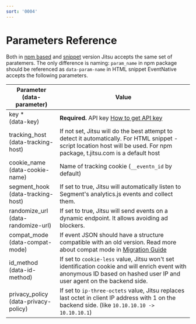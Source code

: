 ```yaml
---
sort: '0004'
---
```


# Parameters Reference


Both in [npm based](/docs/sending-data/js-sdk/package) and [snippet](/docs/sending-data/js-sdk/snippet) version Jitsu
accepts the same set of paratemers. The only difference is naming: `param_name` in npm package should be referenced
as `data-param-name` in HTML snippet
EventNative accepts the following parameters.

<table>
    <thead>
    <tr>
        <th>Parameter<br />
            (data- parameter)
        </th>
        <th>Value</th>
    </tr>
    </thead>
    <tbody>
    <tr>
        <td>key *<br />(data-key)</td>
        <td><b>Required.</b> API key <a href="/docs/configuration/authorization">How to get API key</a></td>
    </tr>
    <tr>
        <td>tracking_host<br />(<span style={{whiteSpace: 'nowrap'}}>data-tracking-host</span>)</td>
        <td>If not set, Jitsu will do the best attempt to detect it automatically. For HTML snippet - script location host will be used. For
            npm package, t.jitsu.com is a default host
        </td>
    </tr>
    <tr>
        <td>cookie_name<br />(<span style={{whiteSpace: 'nowrap'}}>data-cookie-name</span>)</td>
        <td>Name of tracking cookie (<code inline="true">__eventn_id</code> by default)</td>
    </tr>
    <tr>
        <td>segment_hook<br />(<span style={{whiteSpace: 'nowrap'}}>data-tracking-host</span>)</td>
        <td>If set to true, Jitsu will automatically listen to Segment's analytics.js events and collect them.</td>
    </tr>
    <tr>
        <td>randomize_url<br />(<span style={{whiteSpace: 'nowrap'}}>data-randomize-url</span>)</td>
        <td>If set to true, Jitsu will send events on a dynamic endpoint. It allows avoiding ad blockers.</td>
    </tr>
    <tr>
        <td>compat_mode<br />(<span style={{whiteSpace: 'nowrap'}}>data-compat-mode</span>)</td>
        <td>If event JSON should have a structure compatible with an old version. Read more about compat mode in <a href="/docs/sending-data/js-sdk/migrating">Migration Guide</a></td>
    </tr>
    <tr>
      <td>id_method<br />(<span style={{whiteSpace: 'nowrap'}}>data-id-method</span>)</td>
      <td>If set to <code inline="true">cookie-less</code> value, Jitsu won't set identification cookie and will enrich event with anonymous ID based on hashed user IP and user agent on the backend side.</td>
    </tr>
    <tr>
      <td>privacy_policy<br />(<span style={{whiteSpace: 'nowrap'}}>data-privacy-policy</span>)</td>
      <td>If set to <code inline="true">ip-three-octets</code> value, Jitsu replaces last octet in client IP address with 1 on the backend side. (like <code inline="true">10.10.10.10 -> 10.10.10.1</code>)</td>
    </tr>
    </tbody>
</table>
